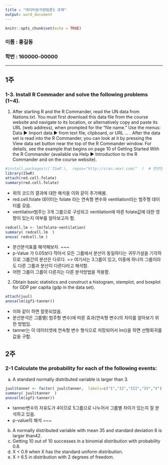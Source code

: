 ---
title : "데이터분석방법론1 과제"
output: word_document
---

```{r setup, include=FALSE}
knitr::opts_chunk$set(echo = TRUE)
```

### 이름 : 홍길동
### 학번 : 160000-00000

---
## 1주 

### 1-3. Install R Commader and solve the following problems (1~4). 

1) After starting R and the R Commander, read the UN data from Nations.txt. 
You must first download this data file from the course website and navigate to its location, or alternatively copy and paste its URL (web address), when prompted for the “file name.”  Use the menus: Data ► Import data ► from text file, clipboard, or URL ... . After the data set is read into the R Commander, you can look at it by pressing the View data set button near the top of the R Commander window. 
For details, see the example that begins on page 10 of Getting Started With the R Commander (available via Help ► Introduction to the R Commander and on the course website).

```{r}
#install.packages(c('ISwR'),  repos="http://cran.nexr.com/"  )  # 한번만 실행.
library(ISwR)
attach(red.cell.folate)
summary(red.cell.folate)
```

- 위의 코드의 결과에 대한 해석을 이와 같이 추가해봄.
- red.cell.folate 데이터는 folate 라는 연속형 변수와  ventilation라는 범주형 데이터를 갖음.
- ventilation범주는 3개 그룹으로 구성되고  ventilation에 따른 folate값에 대한 영향이 있는지 여부를 알아보고자 함.


```{r}
redcell.lm <- lm(folate~ventilation)
summary( redcell.lm  )
anova( redcell.lm )
```

- 분산분석표를 해석해보자. ~~~
- p-Value 가 0.05보다 작아서 모든 그룹에서 분산이 동일하다는 귀무가설을 기각하므로 그룹간의 분산은 다르다. => 여기서는 3그룹이 있고, 이중에 하나의 그룹이라도 다른 그룹과 분산이 다른다라고 해석함.
- 어떤 그룹이 그룹이 다른지는 다른 분석방법을 적용함.

2)	Obtain basic statistics and construct a histogram, stemplot, and boxplot for GDP per capita (gdp in the data set). 

```{r}
attach(juul)
anova(lm(igf1~tanner))
```

- 이와 같이 하면 잘못되었음.
- 분산분석은 그룹별( 범주형 변수)에 따른 효과(연속형 변수)의 차이를 알아보기 위한 방법임.
- tanner는 이 데이터셋에 연속형 변수 형식으로 저장되어서 lm()을 하면 선형회귀를 값을 구함.


## 2주 
### 2-1  Calculate the probability for each of the following events: 
(a) A standard normally distributed variable is larger than 3. 

```{r}
juul$tanner <- factor( juul$tanner,  labels=c("I","II","III","IV","V") )
summary( juul$tanner  )
anova(lm(igf1~tanner))
```

- tanner변수의 자유도가 4이므로 5그룹으로 나누어서 그룹별 차이가 있는지 잘 분석하고 있음.
- p-value의 해석 ~~~

(b) A normally distributed variable with mean 35 and standard deviation 6 is larger than42. 
(c) Getting 10 out of 10 successes in a binomial distribution with probability 0.8. 
(d) X < 0.9 when X has the standard uniform distribution. 
(e)  X > 6.5 in  distribution with 2 degrees of freedom.




